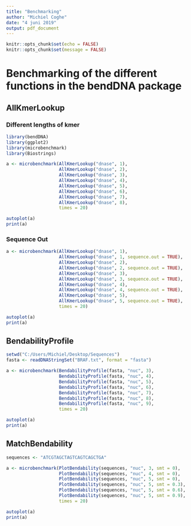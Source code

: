 ```yaml
---
title: "Benchmarking"
author: "Michiel Coghe"
date: "4 juni 2019"
output: pdf_document
---
```


```r
knitr::opts_chunk$set(echo = FALSE)
knitr::opts_chunk$set(message = FALSE)
```

# Benchmarking of the different functions in the bendDNA package
## AllKmerLookup
### Different lengths of kmer

```r
library(bendDNA)
library(ggplot2)
library(microbenchmark)
library(Biostrings)

a <- microbenchmark(AllKmerLookup("dnase", 1),
                    AllKmerLookup("dnase", 2),
                    AllKmerLookup("dnase", 3),
                    AllKmerLookup("dnase", 4),
                    AllKmerLookup("dnase", 5),
                    AllKmerLookup("dnase", 6),
                    AllKmerLookup("dnase", 7),
                    AllKmerLookup("dnase", 8),
                    times = 20)

autoplot(a)
print(a)

```

### Sequence Out

```r

a <- microbenchmark(AllKmerLookup("dnase", 1),
                    AllKmerLookup("dnase", 1, sequence.out = TRUE),
                    AllKmerLookup("dnase", 2),
                    AllKmerLookup("dnase", 2, sequence.out = TRUE),
                    AllKmerLookup("dnase", 3),
                    AllKmerLookup("dnase", 3, sequence.out = TRUE),
                    AllKmerLookup("dnase", 4),
                    AllKmerLookup("dnase", 4, sequence.out = TRUE),
                    AllKmerLookup("dnase", 5),
                    AllKmerLookup("dnase", 5, sequence.out = TRUE),
                    times = 20)

autoplot(a)
print(a)

```

## BendabilityProfile


```r

setwd("C:/Users/Michiel/Desktop/Sequences")
fasta <- readDNAStringSet("BRAF.txt", format = "fasta")

a <- microbenchmark(BendabilityProfile(fasta, "nuc", 3),
                    BendabilityProfile(fasta, "nuc", 4),
                    BendabilityProfile(fasta, "nuc", 5),
                    BendabilityProfile(fasta, "nuc", 6),
                    BendabilityProfile(fasta, "nuc", 7),
                    BendabilityProfile(fasta, "nuc", 8),
                    BendabilityProfile(fasta, "nuc", 9),
                    times = 20)

autoplot(a)
print(a)

```

## MatchBendability

```r

sequences <- "ATCGTAGCTAGTCAGTCAGCTGA"

a <- microbenchmark(PlotBendability(sequences, "nuc", 3, smt = 0),
                    PlotBendability(sequences, "nuc", 4, smt = 0),
                    PlotBendability(sequences, "nuc", 5, smt = 0),
                    PlotBendability(sequences, "nuc", 5, smt = 0.3),
                    PlotBendability(sequences, "nuc", 5, smt = 0.6),
                    PlotBendability(sequences, "nuc", 5, smt = 0.9),
                    times = 20)

autoplot(a)
print(a)

```

